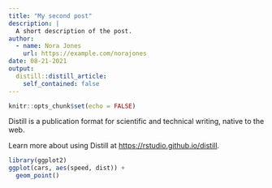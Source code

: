 ```yaml
---
title: "My second post"
description: |
  A short description of the post.
author:
  - name: Nora Jones
    url: https://example.com/norajones
date: 08-21-2021
output:
  distill::distill_article:
    self_contained: false
---
```



```r
knitr::opts_chunk$set(echo = FALSE)
```

Distill is a publication format for scientific and technical writing, native to the web.

Learn more about using Distill at <https://rstudio.github.io/distill>.

```r
library(ggplot2)
ggplot(cars, aes(speed, dist)) +
  geom_point()
```

